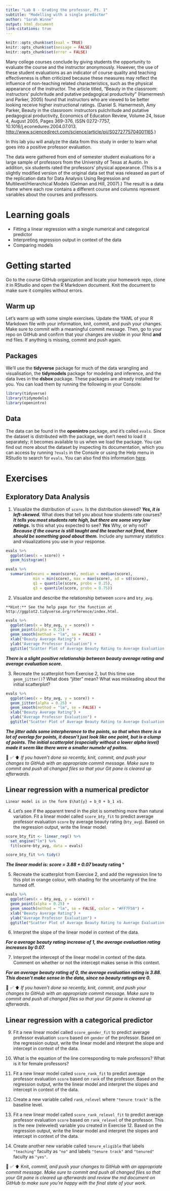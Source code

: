 ```yaml
---
title: "Lab 8 - Grading the professor, Pt. 1"
subtitle: "Modelling with a single predictor"
author: "Sarah Winne"
output: html_document
link-citations: true
---
```


```r
knitr::opts_chunk$set(eval = TRUE)
knitr::opts_chunk$set(message = FALSE)
knitr::opts_chunk$set(error = FALSE)
```

Many college courses conclude by giving students the opportunity to evaluate the course and the instructor anonymously.
However, the use of these student evaluations as an indicator of course quality and teaching effectiveness is often criticized because these measures may reflect the influence of non-teaching related characteristics, such as the physical appearance of the instructor.
The article titled, "Beauty in the classroom: instructors' pulchritude and putative pedagogical productivity" (Hamermesh and Parker, 2005) found that instructors who are viewed to be better looking receive higher instructional ratings.
(Daniel S. Hamermesh, Amy Parker, Beauty in the classroom: instructors pulchritude and putative pedagogical productivity, Economics of Education Review, Volume 24, Issue 4, August 2005, Pages 369-376, ISSN 0272-7757, 10.1016/j.econedurev.2004.07.013. <http://www.sciencedirect.com/science/article/pii/S0272775704001165>.)

In this lab you will analyze the data from this study in order to learn what goes into a positive professor evaluation.

The data were gathered from end of semester student evaluations for a large sample of professors from the University of Texas at Austin.
In addition, six students rated the professors' physical appearance.
(This is a slightly modified version of the original data set that was released as part of the replication data for Data Analysis Using Regression and Multilevel/Hierarchical Models (Gelman and Hill, 2007).) The result is a data frame where each row contains a different course and columns represent variables about the courses and professors.

# Learning goals

-   Fitting a linear regression with a single numerical and categorical predictor
-   Interpreting regression output in context of the data
-   Comparing models

# Getting started

Go to the course GitHub organization and locate your homework repo, clone it in RStudio and open the R Markdown document.
Knit the document to make sure it compiles without errors.

## Warm up

Let's warm up with some simple exercises.
Update the YAML of your R Markdown file with your information, knit, commit, and push your changes.
Make sure to commit with a meaningful commit message.
Then, go to your repo on GitHub and confirm that your changes are visible in your Rmd **and** md files.
If anything is missing, commit and push again.

## Packages

We'll use the **tidyverse** package for much of the data wrangling and visualisation, the **tidymodels** package for modeling and inference, and the data lives in the **dsbox** package.
These packages are already installed for you.
You can load them by running the following in your Console:

```r
library(tidyverse) 
library(tidymodels)
library(openintro)
```

## Data

The data can be found in the **openintro** package, and it's called `evals`.
Since the dataset is distributed with the package, we don't need to load it separately; it becomes available to us when we load the package.
You can find out more about the dataset by inspecting its documentation, which you can access by running `?evals` in the Console or using the Help menu in RStudio to search for `evals`.
You can also find this information [here](https://www.openintro.org/data/index.php?data=evals).

# Exercises

## Exploratory Data Analysis

1.  Visualize the distribution of `score`.
    Is the distribution skewed?
    ***Yes, it is left-skewed.***
    What does that tell you about how students rate courses?
    ***It tells you most students rate high, but there are some very low ratings.***
    Is this what you expected to see?
    ***Yes***
    Why, or why not?
    ***Because if the course is still taught and the teacher not fired, there should be something good about them.*** 
    Include any summary statistics and visualizations you use in your response.

```r
evals %>%
  ggplot(aes(x = score)) +
  geom_histogram()

evals %>% 
  summarize(means = mean(score), median = median(score), 
            min = min(score), max = max(score), sd = sd(score),
            q1 = quantile(score, probs = 0.25),
            q3 = quantile(score, probs = 0.75))
```

2.  Visualize and describe the relationship between `score` and `bty_avg`.

```marginfigure
**Hint:** See the help page for the function at http://ggplot2.tidyverse.org/reference/index.html.
```

```r
evals %>%
  ggplot(aes(x = bty_avg, y = score)) +
  geom_point(alpha = 0.25) +
  geom_smooth(method = "lm", se = FALSE) +
  xlab("Beauty Average Rating") +
  ylab("Average Professor Evaluation") +
  ggtitle("Scatter Plot of Average Beauty Rating to Average Evaluation Score")
```

***There is a slight positive relationship between beauty average rating and average evaluation score.***

3.  Recreate the scatterplot from Exercise 2, but this time use\
    `geom_jitter()`? What does "jitter" mean? What was misleading about the initial scatterplot?

```r
evals %>%
  ggplot(aes(x = bty_avg, y = score)) +
  geom_jitter(alpha = 0.25) +
  geom_smooth(method = "lm", se = FALSE) +
  xlab("Beauty Average Rating") +
  ylab("Average Professor Evaluation") +
  ggtitle("Scatter Plot of Average Beauty Rating to Average Evaluation Score")
```

***The jitter adds some interpherance to the points, so that when there is a lot of overlap for points, it doesn't just look like one point, but is a clump of points. The initial scatterplot (especially without a lower alpha level) made it seem like there were a smaller numebr of poitns.***

🧶 ✅ ⬆️ *If you haven't done so recently, knit, commit, and push your changes to GitHub with an appropriate commit message. Make sure to commit and push all changed files so that your Git pane is cleared up afterwards.*

## Linear regression with a numerical predictor

```marginfigure
Linear model is in the form $\hat{y} = b_0 + b_1 x$.
```

4.  Let's see if the apparent trend in the plot is something more than natural variation.
    Fit a linear model called `score_bty_fit` to predict average professor evaluation `score` by average beauty rating (`bty_avg`).
    Based on the regression output, write the linear model.

```r
score_bty_fit <- linear_reg() %>%
  set_engine("lm") %>%
  fit(score~bty_avg, data = evals)

score_bty_fit %>% tidy()
```

***The linear model is: ***
***score = 3.88 + 0.07 * beauty rating ***

5.  Recreate the scatterplot from Exercise 2, and add the regression line to this plot in orange colour, with shading for the uncertainty of the line turned off.

```r
evals %>%
  ggplot(aes(x = bty_avg, y = score)) +
  geom_point(alpha = 0.25) +
  geom_smooth(method = "lm", se = FALSE, color = "#FF7F50") +
  xlab("Beauty Average Rating") +
  ylab("Average Professor Evaluation") +
  ggtitle("Scatter Plot of Average Beauty Rating to Average Evaluation Score")
```

6.  Interpret the slope of the linear model in context of the data.

***For a average beauty rating increase of 1, the average evaluation rating increases by 0.07.***

7.  Interpret the intercept of the linear model in context of the data.
    Comment on whether or not the intercept makes sense in this context.
    
***For an average beauty rating of 0, the average evaluation rating is 3.88. This doesn't make sense in the data, since no beauty ratings are 0.***

🧶 ✅ ⬆️ *If you haven't done so recently, knit, commit, and push your changes to GitHub with an appropriate commit message. Make sure to commit and push all changed files so that your Git pane is cleared up afterwards.*

## Linear regression with a categorical predictor

9.  Fit a new linear model called `score_gender_fit` to predict average professor evaluation `score` based on `gender` of the professor.
    Based on the regression output, write the linear model and interpret the slope and intercept in context of the data.

10. What is the equation of the line corresponding to male professors?
    What is it for female professors?

11. Fit a new linear model called `score_rank_fit` to predict average professor evaluation `score` based on `rank` of the professor.
    Based on the regression output, write the linear model and interpret the slopes and intercept in context of the data.

12. Create a new variable called `rank_relevel` where `"tenure track"` is the baseline level.

13. Fit a new linear model called `score_rank_relevel_fit` to predict average professor evaluation `score` based on `rank_relevel` of the professor.
    This is the new (releveled) variable you created in Exercise 12.
    Based on the regression output, write the linear model and interpret the slopes and intercept in context of the data.
   

14. Create another new variable called `tenure_eligible` that labels `"teaching"` faculty as `"no"` and labels `"tenure track"` and `"tenured"` faculty as `"yes"`.


🧶 ✅ ⬆️ Knit, *commit, and push your changes to GitHub with an appropriate commit message. Make sure to commit and push all changed files so that your Git pane is cleared up afterwards and review the md document on GitHub to make sure you're happy with the final state of your work.*
